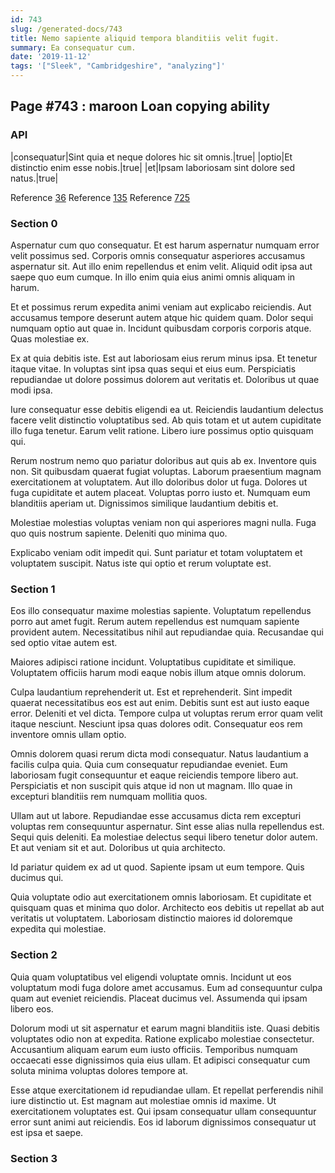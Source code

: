 ```yaml
---
id: 743
slug: /generated-docs/743
title: Nemo sapiente aliquid tempora blanditiis velit fugit.
summary: Ea consequatur cum.
date: '2019-11-12'
tags: '["Sleek", "Cambridgeshire", "analyzing"]'
---
```

## Page #743 : maroon Loan copying ability
<Partial />

### API

|consequatur|Sint quia et neque dolores hic sit omnis.|true|
|optio|Et distinctio enim esse nobis.|true|
|et|Ipsam laboriosam sint dolore sed natus.|true|

Reference [36](/generated-docs/36)
Reference [135](/generated-docs/135)
Reference [725](/generated-docs/725)


### Section 0
Aspernatur cum quo consequatur. Et est harum aspernatur numquam error velit possimus sed. Corporis omnis consequatur asperiores accusamus aspernatur sit. Aut illo enim repellendus et enim velit. Aliquid odit ipsa aut saepe quo eum cumque. In illo enim quia eius animi omnis aliquam in harum.
 Et et possimus rerum expedita animi veniam aut explicabo reiciendis. Aut accusamus tempore deserunt autem atque hic quidem quam. Dolor sequi numquam optio aut quae in. Incidunt quibusdam corporis corporis atque. Quas molestiae ex.
 Ex at quia debitis iste. Est aut laboriosam eius rerum minus ipsa. Et tenetur itaque vitae.
In voluptas sint ipsa quas sequi et eius eum. Perspiciatis repudiandae ut dolore possimus dolorem aut veritatis et. Doloribus ut quae modi ipsa.
 Iure consequatur esse debitis eligendi ea ut. Reiciendis laudantium delectus facere velit distinctio voluptatibus sed. Ab quis totam et ut autem cupiditate illo fuga tenetur. Earum velit ratione. Libero iure possimus optio quisquam qui.
 Rerum nostrum nemo quo pariatur doloribus aut quis ab ex. Inventore quis non. Sit quibusdam quaerat fugiat voluptas.
Laborum praesentium magnam exercitationem at voluptatem. Aut illo doloribus dolor ut fuga. Dolores ut fuga cupiditate et autem placeat. Voluptas porro iusto et. Numquam eum blanditiis aperiam ut. Dignissimos similique laudantium debitis et.
 Molestiae molestias voluptas veniam non qui asperiores magni nulla. Fuga quo quis nostrum sapiente. Deleniti quo minima quo.
 Explicabo veniam odit impedit qui. Sunt pariatur et totam voluptatem et voluptatem suscipit. Natus iste qui optio et rerum voluptate est.
### Section 1
Eos illo consequatur maxime molestias sapiente. Voluptatum repellendus porro aut amet fugit. Rerum autem repellendus est numquam sapiente provident autem. Necessitatibus nihil aut repudiandae quia. Recusandae qui sed optio vitae autem est.
 Maiores adipisci ratione incidunt. Voluptatibus cupiditate et similique. Voluptatem officiis harum modi eaque nobis illum atque omnis dolorum.
 Culpa laudantium reprehenderit ut. Est et reprehenderit. Sint impedit quaerat necessitatibus eos est aut enim. Debitis sunt est aut iusto eaque error.
Deleniti et vel dicta. Tempore culpa ut voluptas rerum error quam velit itaque nesciunt. Nesciunt ipsa quas dolores odit. Consequatur eos rem inventore omnis ullam optio.
 Omnis dolorem quasi rerum dicta modi consequatur. Natus laudantium a facilis culpa quia. Quia cum consequatur repudiandae eveniet. Eum laboriosam fugit consequuntur et eaque reiciendis tempore libero aut. Perspiciatis et non suscipit quis atque id non ut magnam. Illo quae in excepturi blanditiis rem numquam mollitia quos.
 Ullam aut ut labore. Repudiandae esse accusamus dicta rem excepturi voluptas rem consequuntur aspernatur. Sint esse alias nulla repellendus est. Sequi quis deleniti.
Ea molestiae delectus sequi libero tenetur dolor autem. Et aut veniam sit et aut. Doloribus ut quia architecto.
 Id pariatur quidem ex ad ut quod. Sapiente ipsam ut eum tempore. Quis ducimus qui.
 Quia voluptate odio aut exercitationem omnis laboriosam. Et cupiditate et quisquam quas et minima quo dolor. Architecto eos debitis ut repellat ab aut veritatis ut voluptatem. Laboriosam distinctio maiores id doloremque expedita qui molestiae.
### Section 2
Quia quam voluptatibus vel eligendi voluptate omnis. Incidunt ut eos voluptatum modi fuga dolore amet accusamus. Eum ad consequuntur culpa quam aut eveniet reiciendis. Placeat ducimus vel. Assumenda qui ipsam libero eos.
 Dolorum modi ut sit aspernatur et earum magni blanditiis iste. Quasi debitis voluptates odio non at expedita. Ratione explicabo molestiae consectetur. Accusantium aliquam earum eum iusto officiis. Temporibus numquam occaecati esse dignissimos quia eius ullam. Et adipisci consequatur cum soluta minima voluptas dolores tempore at.
 Esse atque exercitationem id repudiandae ullam. Et repellat perferendis nihil iure distinctio ut. Est magnam aut molestiae omnis id maxime. Ut exercitationem voluptates est. Qui ipsam consequatur ullam consequuntur error sunt animi aut reiciendis. Eos id laborum dignissimos consequatur ut est ipsa et saepe.
### Section 3

